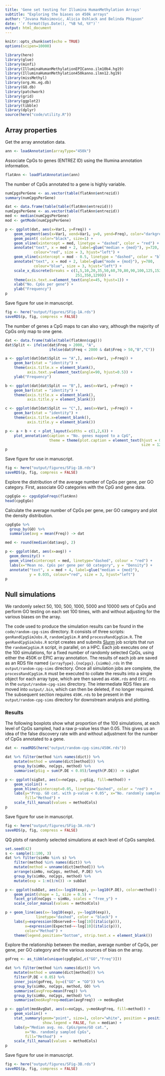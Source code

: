 ```yaml
---
title: 'Gene set testing for Illumina HumanMethylation Arrays'
subtitle: "Exploring the biases on 450k arrays"
author: "Jovana Maksimovic, Alicia Oshlack and Belinda Phipson"
date: '`r format(Sys.Date(), "%B %d, %Y")`'
output: html_document
---
```


```r
knitr::opts_chunk$set(echo = TRUE)
options(scipen=10000)
```

```r
library(here)
library(glue)
library(minfi)
library(IlluminaHumanMethylationEPICanno.ilm10b4.hg19)
library(IlluminaHumanMethylation450kanno.ilmn12.hg19)
library(missMethyl)
library(org.Hs.eg.db)
library(GO.db)
library(patchwork)
library(grid)
library(ggplot2)
library(tibble)
library(dplyr)
source(here("code/utility.R"))
```

## Array properties

Get the array annotation data.

```r
ann <- loadAnnotation(arrayType="450k")
```

Associate CpGs to genes (ENTREZ ID) using the Illumina annotation information.

```r
flatAnn <- loadFlatAnnotation(ann)
```

The number of CpGs annotated to a gene is highly variable.

```r
numCpgsPerGene <- as.vector(table(flatAnn$entrezid))
summary(numCpgsPerGene)
```

```r
dat <- data.frame(table(table(flatAnn$entrezid)))
numCpgsPerGene <- as.vector(table(flatAnn$entrezid))
med <- median(numCpgsPerGene)
mod <- getMode(numCpgsPerGene)

p <- ggplot(dat, aes(x=Var1, y=Freq)) +
    geom_segment(aes(x=Var1, xend=Var1, y=0, yend=Freq), color="darkgrey") +
    geom_point( color="black", size=1) +
    geom_vline(xintercept = med, linetype = "dashed", color = "red") +
    annotate("text", x = med + 2, label=glue("median = {med}"), y=720, 
             colour="red", size = 3, hjust="left") +
    geom_vline(xintercept = mod - 0.5, linetype = "dashed", color = "blue") +
    annotate("text", x = mod + 2, label=glue("mode = {mod}"), y=780, 
             colour="blue", size = 3, hjust="left") +
    scale_x_discrete(breaks = c(1,5,10,20,35,50,60,70,80,90,100,125,152,202,
                                251,350,1299)) +
    theme(axis.text.x=element_text(angle=45, hjust=1)) +
    xlab("No. CpGs per gene") +
    ylab("Frequency")
p
```

Save figure for use in manuscript.

```r
fig <- here("output/figures/SFig-1A.rds")
saveRDS(p, fig, compress = FALSE)
```

The number of genes a CpG maps to can also vary, although the majority of CpGs only map to one gene.

```r
dat <- data.frame(table(table(flatAnn$cpg)))
dat$Split <- ifelse(dat$Freq > 2000, "A",
                    ifelse(dat$Freq < 2000 & dat$Freq > 50,"B","C"))

a <- ggplot(dat[dat$Split == "A",], aes(x=Var1, y=Freq)) +
    geom_bar(stat = "identity") +
    theme(axis.title.x = element_blank(),
          axis.text.y=element_text(angle=90, hjust=0.5)) +
    ylab("Frequency")

b <- ggplot(dat[dat$Split == "B",], aes(x=Var1, y=Freq)) +
    geom_bar(stat = "identity") +
    theme(axis.title.x = element_blank(),
          axis.title.y = element_blank())

c <- ggplot(dat[dat$Split == "C",], aes(x=Var1, y=Freq)) +
    geom_bar(stat = "identity") +
    theme(axis.title.x=element_blank(),
          axis.title.y = element_blank())

p <- a + b + c + plot_layout(widths = c(1,2,6)) +
    plot_annotation(caption = "No. genes mapped to a CpG",
                    theme = theme(plot.caption = element_text(hjust = 0.5,
                                                              size = 12)))
p
```

Save figure for use in manuscript.

```r
fig <- here("output/figures/SFig-1B.rds")
saveRDS(p, fig, compress = FALSE)
```

Explore the distribution of the average number of CpGs per gene, per GO category. First, associate GO categories with the CpG and gene data.

```r
cpgEgGo <- cpgsEgGoFreqs(flatAnn)
head(cpgEgGo)
```

Calculate the average number of CpGs per gene, per GO category and plot the density distribution. 

```r
cpgEgGo %>% 
  group_by(GO) %>%
  summarise(avg = mean(Freq)) -> dat

med <- round(median(dat$avg), 2)

p <- ggplot(dat, aes(x=avg)) +
  geom_density() +
  geom_vline(xintercept = med, linetype="dashed", colour = "red") +
  labs(x="Mean no. CpGs per gene per GO category", y = "Density") +
  annotate("text", x = med + 4, label=glue("median = {med}"), 
           y = 0.035, colour="red", size = 3, hjust="left")
p
```

## Null simulations

We randomly select 50, 100, 500, 1000, 5000 and 10000 sets of CpGs and perform GO testing on each set 100 times, with and without adjusting for the various biases on the array. 

The code used to produce the simulation results can be found in the `code/random-cpg-sims` directory. It consists of three scripts: `genRandCpgSimJobs.R`, `randomCpgSim.R` and `processRandCpgSim.R`. The `genRandCpgSimJobs.R` script creates and submits [Slurm](https://slurm.schedmd.com/overview.html) job scripts that run the `randomCpgSim.R` script, in parallel, on a HPC. Each job executes *one* of the 100 simulations, for a fixed number of randomly selected CpGs, using either the 450K or EPIC array annotation. The results of each job are saved as an RDS file named `{arrayType}.{noCpgs}.{simNo}.rds` in the `output/random-cpg-sims` directory. Once all simulation jobs are complete, the `processRandCpgSim.R` must be executed to collate the results into a single object for each array type, which are then saved as `450K.rds` and `EPIC.rds` in the `output/random-cpg-sims` directory. The intermediate RDS files are moved into `output/.bin`, which can then be deleted, if no longer required. The subsequent section requires `450K.rds` to be present in the `output/random-cpg-sims` directory for downstream analysis and plotting.             

### Results  

The following boxplots show what proportion of the 100 simulations, at each level of CpGs sampled, had a raw p-value less than 0.05. This gives us an idea of the false discovery rate with and without adjustment for the number of CpGs annotated to a gene.

```r
dat <- readRDS(here("output/random-cpg-sims/450K.rds"))

dat %>% filter(method %in% names(dict)) %>%
    mutate(method = unname(dict[method])) %>%
    group_by(simNo, noCpgs, method) %>% 
    summarise(pSig = sum(P.DE < 0.05)/length(P.DE)) -> sigDat

p <- ggplot(sigDat, aes(x=noCpgs, y=pSig, fill=method)) + 
    geom_violin() +
    geom_hline(yintercept=0.05, linetype="dashed", color = "red") +
    labs(y="Prop. GO cat. with p-value < 0.05", x="No. randomly sampled CpGs",
         fill="Method") +
    scale_fill_manual(values = methodCols)
p
```

Save figure for use in manuscript.

```r
fig <- here("output/figures/SFig-3A.rds")
saveRDS(p, fig, compress = FALSE)
```

QQ plots of randomly selected simulations at each level of CpGs sampled.

```r
set.seed(42)
s <- sample(1:100, 3)
dat %>% filter(simNo %in% s) %>%
    filter(method %in% names(dict)) %>%
    mutate(method = unname(dict[method])) %>%
    arrange(simNo, noCpgs, method, P.DE) %>%
    group_by(simNo, noCpgs, method) %>%
    mutate(exp = 1:n()/n()) -> subDat

p <- ggplot(subDat, aes(x=-log10(exp), y=-log10(P.DE), color=method)) + 
    geom_point(shape = 1, size = 0.5) + 
    facet_grid(noCpgs ~ simNo, scales = "free_y") +
    scale_color_manual(values = methodCols)

p + geom_line(aes(x=-log10(exp), y=-log10(exp)),
              linetype="dashed", color = "black") +
    labs(y=expression(Observed~~-log[10](italic(p))), 
         x=expression(Expected~~-log[10](italic(p))),
         color="Method") +
    theme(legend.position="bottom", strip.text.x = element_blank())
```

Explore the relationship between the median, average number of CpGs, per gene, per GO category and the various sources of bias on the array.

```r
goFreq <- as_tibble(unique(cpgEgGo[,c("GO","Freq")]))

dat %>% filter(method %in% names(dict)) %>%
    mutate(method = unname(dict[method])) %>% 
    filter(P.DE < 0.05) %>%
    inner_join(goFreq, by=c("GO" = "GO")) %>%
    group_by(simNo, noCpgs, method, GO) %>%
    summarise(avgFreq=mean(Freq)) %>% 
    group_by(simNo, noCpgs, method) %>%
    summarise(medAvgFreq=median(avgFreq)) -> medAvgDat

p <- ggplot(medAvgDat, aes(x=noCpgs, y=medAvgFreq, fill=method)) + 
    geom_violin() + 
    stat_summary(geom="point", size=1, color="white", position = position_dodge(0.9),
                 show.legend = FALSE, fun = median) +
    labs(y="Median avg. no. CpGs/gene/GO cat.", 
         x="No. randomly sampled CpGs",
         fill="Method")  +
    scale_fill_manual(values = methodCols)
p
```

Save figure for use in manuscript.

```r
fig <- here("output/figures/SFig-3B.rds")
saveRDS(p, fig, compress = FALSE)
```





